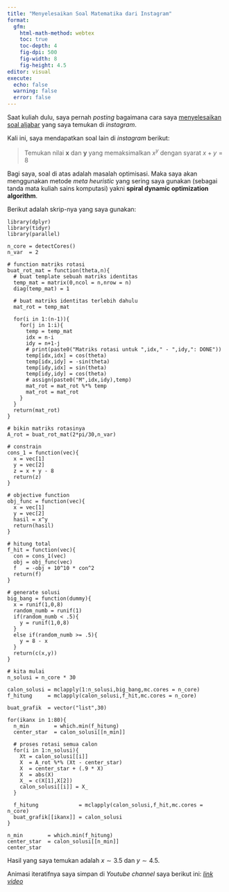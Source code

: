 ```yaml
---
title: "Menyelesaikan Soal Matematika dari Instagram"
format: 
  gfm:
    html-math-method: webtex
    toc: true
    toc-depth: 4
    fig-dpi: 500
    fig-width: 8
    fig-height: 4.5
editor: visual
execute:
  echo: false
  warning: false
  error: false
---
```


Saat kuliah dulu, saya pernah _posting_ bagaimana cara saya [menyelesaikan soal aljabar](https://ikanx101.com/blog/ig-spl/) yang saya temukan di _instagram_.

Kali ini, saya mendapatkan soal lain di _instagram_ berikut:

> Temukan nilai __x__ dan __y__ yang memaksimalkan $x^y$ dengan syarat $x + y =8$

Bagi saya, soal di atas adalah masalah optimisasi. Maka saya akan menggunakan metode _meta heuristic_ yang sering saya gunakan (sebagai tanda mata kuliah sains komputasi) yakni __spiral dynamic optimization algorithm__.

Berikut adalah skrip-nya yang saya gunakan:

```
library(dplyr)
library(tidyr)
library(parallel)

n_core = detectCores()
n_var  = 2

# function matriks rotasi
buat_rot_mat = function(theta,n){
  # buat template sebuah matriks identitas
  temp_mat = matrix(0,ncol = n,nrow = n)
  diag(temp_mat) = 1
  
  # buat matriks identitas terlebih dahulu
  mat_rot = temp_mat
  
  for(i in 1:(n-1)){
    for(j in 1:i){
      temp = temp_mat
      idx = n-i
      idy = n+1-j
      # print(paste0("Matriks rotasi untuk ",idx," - ",idy,": DONE"))
      temp[idx,idx] = cos(theta)
      temp[idx,idy] = -sin(theta)
      temp[idy,idx] = sin(theta)
      temp[idy,idy] = cos(theta)
      # assign(paste0("M",idx,idy),temp)
      mat_rot = mat_rot %*% temp
      mat_rot = mat_rot 
    }
  }
  return(mat_rot)
}

# bikin matriks rotasinya
A_rot = buat_rot_mat(2*pi/30,n_var)

# constrain
cons_1 = function(vec){
  x = vec[1]
  y = vec[2]
  z = x + y - 8
  return(z)
}

# objective function
obj_func = function(vec){
  x = vec[1]
  y = vec[2]
  hasil = x^y
  return(hasil)
}

# hitung total
f_hit = function(vec){
  con = cons_1(vec)
  obj = obj_func(vec)
  f   = -obj + 10^10 * con^2
  return(f)
}

# generate solusi
big_bang = function(dummy){
  x = runif(1,0,8)
  random_numb = runif(1)
  if(random_numb < .5){
    y = runif(1,0,8)
  }
  else if(random_numb >= .5){
    y = 8 - x
  }
  return(c(x,y))
}

# kita mulai
n_solusi = n_core * 30

calon_solusi = mclapply(1:n_solusi,big_bang,mc.cores = n_core)
f_hitung     = mclapply(calon_solusi,f_hit,mc.cores = n_core)

buat_grafik  = vector("list",30)

for(ikanx in 1:80){
  n_min        = which.min(f_hitung)
  center_star  = calon_solusi[[n_min]]
  
  # proses rotasi semua calon
  for(i in 1:n_solusi){
    Xt = calon_solusi[[i]]
    X  = A_rot %*% (Xt - center_star)
    X  = center_star + (.9 * X)
    X  = abs(X)
    X_ = c(X[1],X[2])
    calon_solusi[[i]] = X_ 
  }
  
  f_hitung             = mclapply(calon_solusi,f_hit,mc.cores = n_core)
  buat_grafik[[ikanx]] = calon_solusi
}

n_min        = which.min(f_hitung)
center_star  = calon_solusi[[n_min]]
center_star
```

Hasil yang saya temukan adalah $x \sim 3.5$ dan $y \sim 4.5$.

Animasi iteratifnya saya simpan di _Youtube channel_ saya berikut ini: [_link video_](https://youtube.com/shorts/X5uyvnO0o0g)


